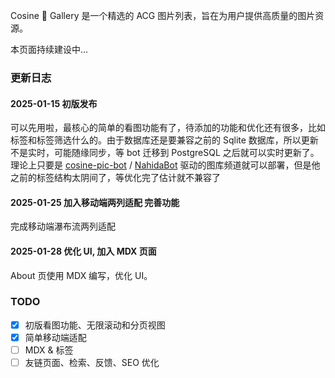 
 
Cosine 🎨 Gallery 是一个精选的 ACG 图片列表，旨在为用户提供高质量的图片资源。

本页面持续建设中...

<Lottie src="https://cdn.lottielab.com/l/APXV8RHbvRVEoH.json" className="max-h-[37.5rem]" />

### 更新日志

#### 2025-01-15 初版发布

可以先用啦，最核心的简单的看图功能有了，待添加的功能和优化还有很多，比如标签和标签筛选什么的。由于数据库还是要兼容之前的 Sqlite 数据库，所以更新不是实时，可能随缘同步，等 bot 迁移到 PostgreSQL 之后就可以实时更新了。 理论上只要是 [cosine-pic-bot](https://github.com/SomeACG/cosine-pic-bot) / [NahidaBot](https://github.com/NahidaBot/Nahida_Picbot) 驱动的图库频道就可以部署，但是他之前的标签结构太阴间了，等优化完了估计就不兼容了


#### 2025-01-25 加入移动端两列适配 完善功能

完成移动端瀑布流两列适配

#### 2025-01-28 优化 UI, 加入 MDX 页面

About 页使用 MDX 编写，优化 UI。

### TODO

- [x] 初版看图功能、无限滚动和分页视图
- [x] 简单移动端适配
- [ ] MDX & 标签
- [ ] 友链页面、检索、反馈、SEO 优化